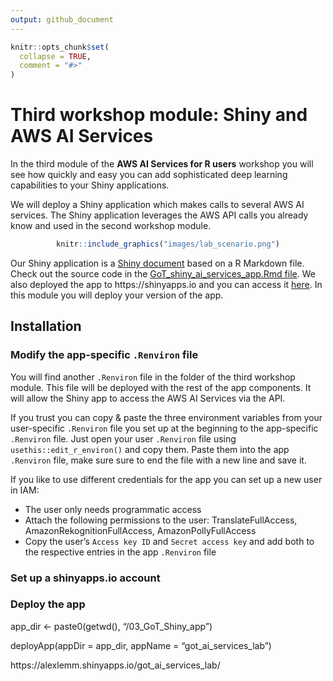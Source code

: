 ```yaml
---
output: github_document
---
```


<!-- README.md is generated from README.Rmd. Please edit that file -->

```r
knitr::opts_chunk$set(
  collapse = TRUE,
  comment = "#>"
)
```

# Third workshop module: Shiny and AWS AI Services

In the third module of the **AWS AI Services for R users** workshop you will see how quickly and easy you can add sophisticated deep learning capabilities to your Shiny applications. 

We will deploy a Shiny application which makes calls to several AWS AI services. The Shiny application leverages the AWS API calls you already know and used in the second workshop module. 

<center>
```r
knitr::include_graphics("images/lab_scenario.png")
```
</center>

Our Shiny application is a [Shiny document](https://bookdown.org/yihui/rmarkdown/shiny-documents.html) based on a R Markdown file. Check out the source code in the [GoT_shiny_ai_services_app.Rmd file](/GoT_shiny_ai_services_app.Rmd). We also deployed the app to []()https://shinyapps.io and you can access it [here](https://alexlemm.shinyapps.io/got_ai_services_lab/). In this module you will deploy your version of the app. 


## Installation

### Modify the app-specific `.Renviron ` file

You will find another `.Renviron` file in the folder of the third workshop module. This file will be deployed with the rest of the app components. It will allow the Shiny app to access the AWS AI Services via the API. 

If you trust [](https://shinyapps.io) you can copy & paste the three environment variables from your user-specific `.Renviron` file you set up at the beginning to the app-specific `.Renviron` file. Just open your user `.Renviron` file using `usethis::edit_r_environ()` and copy them. Paste them into the app `.Renviron` file, make sure sure to end the file with a new line and save it. 

If you like to use different credentials for the app you can set up a new user in IAM:

* The user only needs programmatic access
* Attach the following permissions to the user: TranslateFullAccess, AmazonRekognitionFullAccess, AmazonPollyFullAccess
* Copy the user's `Access key ID` and `Secret access key` and add both to the respective entries in the app `.Renviron` file


### Set up a shinyapps.io account



### Deploy the app

app_dir <- paste0(getwd(), "/03_GoT_Shiny_app")

deployApp(appDir = app_dir, appName = "got_ai_services_lab")

https://alexlemm.shinyapps.io/got_ai_services_lab/








